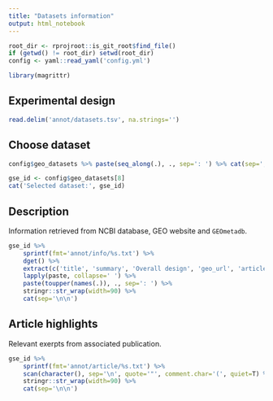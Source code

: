 ```yaml
---
title: "Datasets information"
output: html_notebook
---
```

```r
root_dir <- rprojroot::is_git_root$find_file()
if (getwd() != root_dir) setwd(root_dir)
config <- yaml::read_yaml('config.yml')

library(magrittr)
```

## Experimental design
```r
read.delim('annot/datasets.tsv', na.strings='')
```

## Choose dataset
```r
config$geo_datasets %>% paste(seq_along(.), ., sep=': ') %>% cat(sep=', ')
```
```r
gse_id <- config$geo_datasets[8]
cat('Selected dataset:', gse_id)
```

## Description
Information retrieved from NCBI database, GEO website and `GEOmetadb`.
```r
gse_id %>%
    sprintf(fmt='annot/info/%s.txt') %>%
    dget() %>%
    extract(c('title', 'summary', 'Overall design', 'geo_url', 'article_url', 'article_title', 'article_abstract')) %>%
    lapply(paste, collapse=' ') %>%
    paste(toupper(names(.)), ., sep=': ') %>%
    stringr::str_wrap(width=90) %>%
    cat(sep='\n\n')
```

## Article highlights
Relevant exerpts from associated publication.
```r
gse_id %>%
    sprintf(fmt='annot/article/%s.txt') %>%
    scan(character(), sep='\n', quote='"', comment.char='(', quiet=T) %>%
    stringr::str_wrap(width=90) %>%
    cat(sep='\n\n')
```